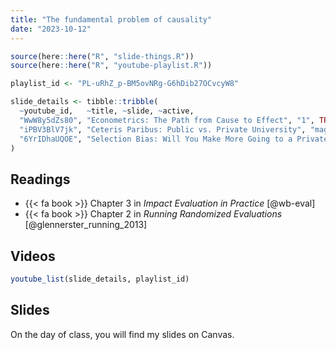 ```yaml
---
title: "The fundamental problem of causality"
date: "2023-10-12"
---
```


```r
source(here::here("R", "slide-things.R"))
source(here::here("R", "youtube-playlist.R"))

playlist_id <- "PL-uRhZ_p-BM5ovNRg-G6hDib27OCvcyW8"

slide_details <- tibble::tribble(
  ~youtube_id,   ~title, ~slide, ~active,
  "WwW8y5dZs80", "Econometrics: The Path from Cause to Effect", "1", TRUE,
  "iPBV3BlV7jk", "Ceteris Paribus: Public vs. Private University", "magic-randomization", FALSE,
  "6YrIDhaUQOE", "Selection Bias: Will You Make More Going to a Private University?", "rct-how", FALSE
)
```

## Readings

- {{< fa book >}} Chapter 3 in *Impact Evaluation in Practice* [@wb-eval]
- {{< fa book >}} Chapter 2 in *Running Randomized Evaluations* [@glennerster_running_2013]

## Videos

```r
youtube_list(slide_details, playlist_id)
```

## Slides

On the day of class, you will find my slides on Canvas. 
